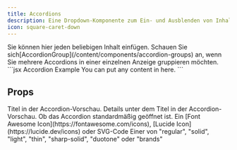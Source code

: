 ```yaml
---
title: Accordions
description: Eine Dropdown-Komponente zum Ein- und Ausblenden von Inhalten
icon: square-caret-down
---
```


<Accordion title="I am an Accordion.">
  Sie können hier jeden beliebigen Inhalt einfügen. Schauen Sie sich[AccordionGroup](/content/components/accordion-groups) an, wenn Sie mehrere Accordions in einer einzelnen Anzeige gruppieren möchten.
</Accordion>

<RequestExample>
  ```jsx Accordion Example
  <Accordion title="I am an Accordion.">
    You can put any content in here.
  </Accordion>
  ```
</RequestExample>

## Props

<ResponseField name="title" type="string" required>
  Titel in der Accordion-Vorschau.
</ResponseField>

<ResponseField name="description" type="string">
  Details unter dem Titel in der Accordion-Vorschau.
</ResponseField>

<ResponseField name="defaultOpen" type="boolean" default="false">
  Ob das Accordion standardmäßig geöffnet ist.
</ResponseField>

<ResponseField name="icon" type="string or svg">
  Ein [Font Awesome Icon](https://fontawesome.com/icons), [Lucide Icon](https://lucide.dev/icons) oder SVG-Code
</ResponseField>

<ResponseField name="iconType" type="string">
  Einer von "regular", "solid", "light", "thin", "sharp-solid", "duotone" oder "brands"
</ResponseField>
